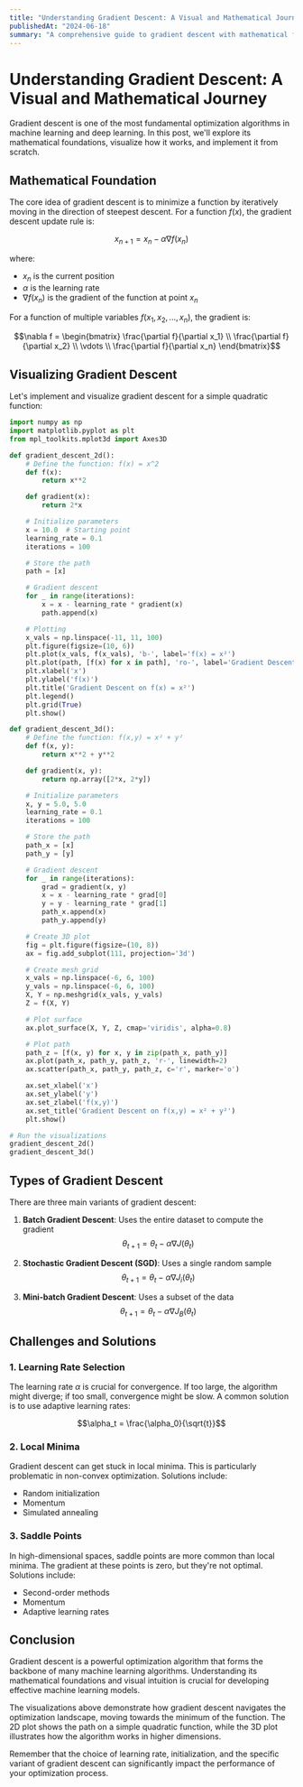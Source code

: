 ```yaml
---
title: "Understanding Gradient Descent: A Visual and Mathematical Journey"
publishedAt: "2024-06-18"
summary: "A comprehensive guide to gradient descent with mathematical formulas and visualizations."
---
```


# Understanding Gradient Descent: A Visual and Mathematical Journey

Gradient descent is one of the most fundamental optimization algorithms in machine learning and deep learning. In this post, we'll explore its mathematical foundations, visualize how it works, and implement it from scratch.

## Mathematical Foundation

The core idea of gradient descent is to minimize a function by iteratively moving in the direction of steepest descent. For a function $f(x)$, the gradient descent update rule is:

$$x_{n+1} = x_n - \alpha \nabla f(x_n)$$

where:

- $x_n$ is the current position
- $\alpha$ is the learning rate
- $\nabla f(x_n)$ is the gradient of the function at point $x_n$

For a function of multiple variables $f(x_1, x_2, ..., x_n)$, the gradient is:

$$\nabla f = \begin{bmatrix} \frac{\partial f}{\partial x_1} \\ \frac{\partial f}{\partial x_2} \\ \vdots \\ \frac{\partial f}{\partial x_n} \end{bmatrix}$$

## Visualizing Gradient Descent

Let's implement and visualize gradient descent for a simple quadratic function:

```python
import numpy as np
import matplotlib.pyplot as plt
from mpl_toolkits.mplot3d import Axes3D

def gradient_descent_2d():
    # Define the function: f(x) = x^2
    def f(x):
        return x**2

    def gradient(x):
        return 2*x

    # Initialize parameters
    x = 10.0  # Starting point
    learning_rate = 0.1
    iterations = 100

    # Store the path
    path = [x]

    # Gradient descent
    for _ in range(iterations):
        x = x - learning_rate * gradient(x)
        path.append(x)

    # Plotting
    x_vals = np.linspace(-11, 11, 100)
    plt.figure(figsize=(10, 6))
    plt.plot(x_vals, f(x_vals), 'b-', label='f(x) = x²')
    plt.plot(path, [f(x) for x in path], 'ro-', label='Gradient Descent Path')
    plt.xlabel('x')
    plt.ylabel('f(x)')
    plt.title('Gradient Descent on f(x) = x²')
    plt.legend()
    plt.grid(True)
    plt.show()

def gradient_descent_3d():
    # Define the function: f(x,y) = x² + y²
    def f(x, y):
        return x**2 + y**2

    def gradient(x, y):
        return np.array([2*x, 2*y])

    # Initialize parameters
    x, y = 5.0, 5.0
    learning_rate = 0.1
    iterations = 100

    # Store the path
    path_x = [x]
    path_y = [y]

    # Gradient descent
    for _ in range(iterations):
        grad = gradient(x, y)
        x = x - learning_rate * grad[0]
        y = y - learning_rate * grad[1]
        path_x.append(x)
        path_y.append(y)

    # Create 3D plot
    fig = plt.figure(figsize=(10, 8))
    ax = fig.add_subplot(111, projection='3d')

    # Create mesh grid
    x_vals = np.linspace(-6, 6, 100)
    y_vals = np.linspace(-6, 6, 100)
    X, Y = np.meshgrid(x_vals, y_vals)
    Z = f(X, Y)

    # Plot surface
    ax.plot_surface(X, Y, Z, cmap='viridis', alpha=0.8)

    # Plot path
    path_z = [f(x, y) for x, y in zip(path_x, path_y)]
    ax.plot(path_x, path_y, path_z, 'r-', linewidth=2)
    ax.scatter(path_x, path_y, path_z, c='r', marker='o')

    ax.set_xlabel('x')
    ax.set_ylabel('y')
    ax.set_zlabel('f(x,y)')
    ax.set_title('Gradient Descent on f(x,y) = x² + y²')
    plt.show()

# Run the visualizations
gradient_descent_2d()
gradient_descent_3d()
```

## Types of Gradient Descent

There are three main variants of gradient descent:

1. **Batch Gradient Descent**: Uses the entire dataset to compute the gradient
   $$\theta_{t+1} = \theta_t - \alpha \nabla J(\theta_t)$$

2. **Stochastic Gradient Descent (SGD)**: Uses a single random sample
   $$\theta_{t+1} = \theta_t - \alpha \nabla J_i(\theta_t)$$

3. **Mini-batch Gradient Descent**: Uses a subset of the data
   $$\theta_{t+1} = \theta_t - \alpha \nabla J_B(\theta_t)$$

## Challenges and Solutions

### 1. Learning Rate Selection

The learning rate $\alpha$ is crucial for convergence. If too large, the algorithm might diverge; if too small, convergence might be slow. A common solution is to use adaptive learning rates:

$$\alpha_t = \frac{\alpha_0}{\sqrt{t}}$$

### 2. Local Minima

Gradient descent can get stuck in local minima. This is particularly problematic in non-convex optimization. Solutions include:

- Random initialization
- Momentum
- Simulated annealing

### 3. Saddle Points

In high-dimensional spaces, saddle points are more common than local minima. The gradient at these points is zero, but they're not optimal. Solutions include:

- Second-order methods
- Momentum
- Adaptive learning rates

## Conclusion

Gradient descent is a powerful optimization algorithm that forms the backbone of many machine learning algorithms. Understanding its mathematical foundations and visual intuition is crucial for developing effective machine learning models.

The visualizations above demonstrate how gradient descent navigates the optimization landscape, moving towards the minimum of the function. The 2D plot shows the path on a simple quadratic function, while the 3D plot illustrates how the algorithm works in higher dimensions.

Remember that the choice of learning rate, initialization, and the specific variant of gradient descent can significantly impact the performance of your optimization process.
